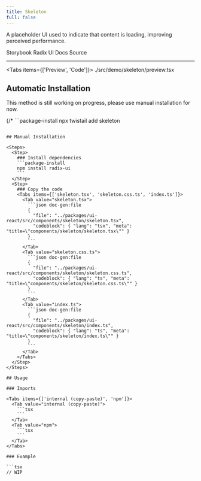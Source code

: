 ```yaml
---
title: Skeleton
full: false
---
```


A placeholder UI used to indicate that content is loading, improving perceived performance.

<Badges>
  <BadgeLink href="https://storybook.twistail.com/?path=/docs/base-components-skeleton--default" external>
    Storybook
  </BadgeLink>
  <BadgeLink href="https://www.radix-ui.com/primitives/docs/utilities/slot" external>
    Radix UI Docs
  </BadgeLink>
  <BadgeLink href="https://github.com/riipandi/twistail/tree/main/packages/ui-react/src/components/skeleton" external>
    Source
  </BadgeLink>
</Badges>

---


<Tabs items={['Preview', 'Code']}>
  <Tab value="Preview" className="rounded-b-xl flex min-h-44 flex-wrap items-center justify-center gap-4 py-20 not-prose">
    <Demo />
  </Tab>
  <Tab value="Code">
    <include cwd lang="tsx">./src/demo/skeleton/preview.tsx</include>
  </Tab>
</Tabs>

## Automatic Installation

<Callout type='warn'>
  This method is still working on progress, please use manual installation for now.
</Callout>

{/* ```package-install
npx twistail add skeleton
``` */}

## Manual Installation

<Steps>
  <Step>
    ### Install dependencies
    ```package-install
    npm install radix-ui
    ```
  </Step>
  <Step>
    ### Copy the code
    <Tabs items={['skeleton.tsx', 'skeleton.css.ts', 'index.ts']}>
      <Tab value="skeleton.tsx">
        ```json doc-gen:file
        {
          "file": "../packages/ui-react/src/components/skeleton/skeleton.tsx",
          "codeblock": { "lang": "tsx", "meta": "title=\"components/skeleton/skeleton.tsx\"" }
        }
        ```
      </Tab>
      <Tab value="skeleton.css.ts">
        ```json doc-gen:file
        {
          "file": "../packages/ui-react/src/components/skeleton/skeleton.css.ts",
          "codeblock": { "lang": "ts", "meta": "title=\"components/skeleton/skeleton.css.ts\"" }
        }
        ```
      </Tab>
      <Tab value="index.ts">
        ```json doc-gen:file
        {
          "file": "../packages/ui-react/src/components/skeleton/index.ts",
          "codeblock": { "lang": "ts", "meta": "title=\"components/skeleton/index.ts\"" }
        }
        ```
      </Tab>
    </Tabs>
  </Step>
</Steps>

## Usage

### Imports

<Tabs items={['internal (copy-paste)', 'npm']}>
  <Tab value="internal (copy-paste)">
    ```tsx
    ```
  </Tab>
  <Tab value="npm">
    ```tsx
    ```
  </Tab>
</Tabs>

### Example

```tsx
// WIP
```
